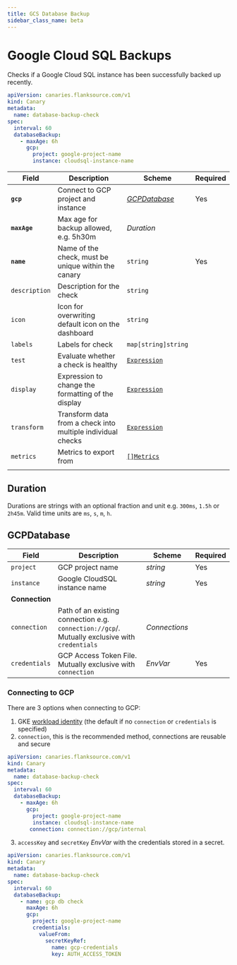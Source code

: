 ```yaml
---
title: GCS Database Backup
sidebar_class_name: beta
---
```


# <Icon name="database" /> Google Cloud SQL Backups

Checks if a Google Cloud SQL instance has been successfully backed up recently.

```yaml title="gcp-database.yaml"
apiVersion: canaries.flanksource.com/v1
kind: Canary
metadata:
  name: database-backup-check
spec:
  interval: 60
  databaseBackup:
    - maxAge: 6h
      gcp:
        project: google-project-name
        instance: cloudsql-instance-name
```

| Field         | Description                                                 | Scheme                                         | Required |
| ------------- | ----------------------------------------------------------- | ---------------------------------------------- | -------- |
| **`gcp`**     | Connect to GCP project and instance                         | [_GCPDatabase_](#gcpdatabase)                  | Yes      |
| **`maxAge`**  | Max age for backup allowed, e.g. 5h30m                       | _Duration_                                     |          |
| **`name`**    | Name of the check, must be unique within the canary         | `string`                                       | Yes      |
| `description` | Description for the check                                   | `string`                                       |          |
| `icon`        | Icon for overwriting default icon on the dashboard          | `string`                                       |          |
| `labels`      | Labels for check                                            | `map[string]string`                            |          |
| `test`        | Evaluate whether a check is healthy                         | [`Expression`](../concepts/expressions/health-evaluation)  |          |
| `display`     | Expression to change the formatting of the display          | [`Expression`](../concepts/expressions/display-formatting ) |          |
| `transform`   | Transform data from a check into multiple individual checks | [`Expression`](../concepts/expressions/transforms)         |          |
| `metrics`     | Metrics to export from                                      | [`[]Metrics`](../concepts/metrics/custom-metrics)    |          |
|               |                                                             |                                                |          |

## Duration

Durations are strings with an optional fraction and unit e.g. `300ms`, `1.5h` or `2h45m`. Valid time units are `ms`, `s`, `m`, `h`.

## GCPDatabase

| Field          | Description                                                                                                                   | Scheme                                                 | Required |
| -------------- | ----------------------------------------------------------------------------------------------------------------------------- | ------------------------------------------------------ | -------- |
| `project`      | GCP project name                                                                                                             | _string_                                               | Yes      |
| `instance`     | Google CloudSQL instance name                                                                                                 | _string_                                               | Yes      |
| **Connection** |                                                                                                                               |                                                        |          |
| `connection`   | Path of an existing connection e.g. `connection://gcp`/. Mutually exclusive with `credentials` <br /> <Commercial /> | <CommonLink to="connection">_Connections_</CommonLink> |          |
| `credentials`  | GCP Access Token File. <SkipOSS>Mutually exclusive with `connection`</SkipOSS>                                                | <CommonLink to="authentication">_EnvVar_</CommonLink>  | Yes      |

### Connecting to GCP

There are 3 options when connecting to GCP:

1. GKE [workload identity](https://cloud.google.com/kubernetes-engine/docs/how-to/workload-identity) (the default if no `connection` or `credentials` is specified)
2. `connection`, this is the recommended method, connections are reusable and secure

```yaml title="aws-connection.yaml"
apiVersion: canaries.flanksource.com/v1
kind: Canary
metadata:
  name: database-backup-check
spec:
  interval: 60
  databaseBackup:
    - maxAge: 6h
      gcp:
        project: google-project-name
        instance: cloudsql-instance-name
       connection: connection://gcp/internal
```

3. `accessKey` and `secretKey` <CommonLink to="authentication">_EnvVar_</CommonLink> with the credentials stored in a secret.

```yaml title="gcs-database-backup.yaml"
apiVersion: canaries.flanksource.com/v1
kind: Canary
metadata:
  name: database-backup-check
spec:
  interval: 60
  databaseBackup:
    - name: gcp db check
      maxAge: 6h
      gcp:
        project: google-project-name
        credentials:
          valueFrom:
            secretKeyRef:
              name: gcp-credentials
              key: AUTH_ACCESS_TOKEN
```
